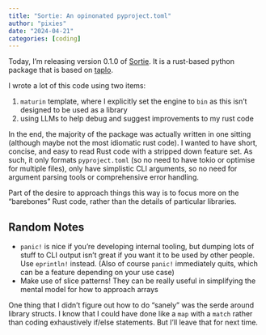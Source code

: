 ```yaml
---
title: "Sortie: An opinonated pyproject.toml"
author: "pixies"
date: "2024-04-21"
categories: [coding]
---
```


Today, I'm releasing version 0.1.0 of [Sortie](https://pypi.org/project/sortie/). It is a rust-based python package that is based on [taplo](https://github.com/tamasfe/taplo).

I wrote a lot of this code using two items:

1. `maturin` template, where I explicitly set the engine to `bin` as this isn't designed to be used as a library
2. using LLMs to help debug and suggest improvements to my rust code

In the end, the majority of the package was actually written in one sitting (although maybe not the most idiomatic rust code). 
I wanted to have short, concise, and easy to read Rust code with a stripped down feature set. As such, it only formats 
`pyproject.toml` (so no need to have tokio or optimise for multiple files), only have simplistic CLI arguments, so no need
for argument parsing tools or comprehensive error handling.

Part of the desire to approach things this way is to focus more on the "barebones" Rust code, rather than the details of particular
libraries.

## Random Notes

* `panic!` is nice if you're developing internal tooling, but dumping lots of stuff to CLI output isn't great if you want it to be used by other people. Use `eprintln!` instead. (Also of course `panic!` immediately quits, which can be a feature depending on your use case)
* Make use of slice patterns! They can be really useful in simplifying the mental model for how to approach arrays

One thing that I didn't figure out how to do "sanely" was the serde around library structs. I know that I could have done like a `map` with a `match` rather than coding exhaustively if/else statements. But I'll leave that for next time. 
